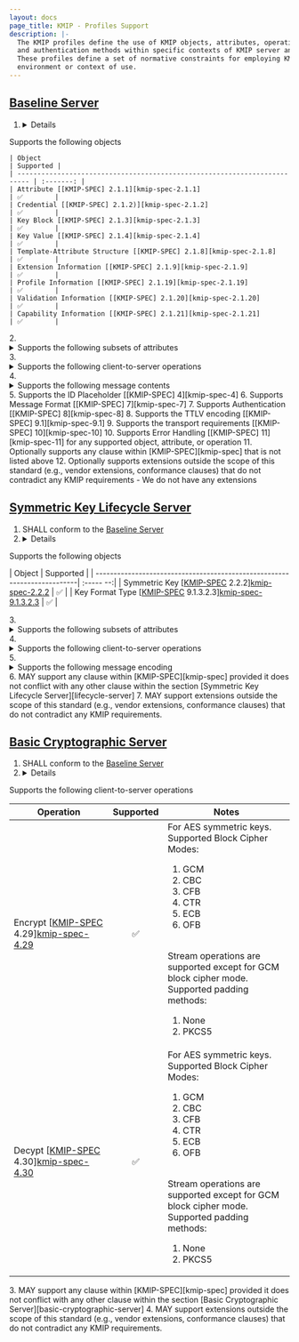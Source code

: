 ```yaml
---
layout: docs
page_title: KMIP - Profiles Support
description: |-
  The KMIP profiles define the use of KMIP objects, attributes, operations, message elements
  and authentication methods within specific contexts of KMIP server and client interaction.
  These profiles define a set of normative constraints for employing KMIP within a particular
  environment or context of use.
---
```


## [Baseline Server][baseline-server]
1. <details>
  <summary>Supports the following objects</summary>

    | Object                                                                    | Supported |
    | ------------------------------------------------------------------------- | :-------: |
    | Attribute [[KMIP-SPEC] 2.1.1][kmip-spec-2.1.1]                            | ✅        |
    | Credential [[KMIP-SPEC] 2.1.2)][kmip-spec-2.1.2]                          | ✅        |
    | Key Block [[KMIP-SPEC] 2.1.3][kmip-spec-2.1.3]                            | ✅        |
    | Key Value [[KMIP-SPEC] 2.1.4][kmip-spec-2.1.4]                            | ✅        |
    | Template-Attribute Structure [[KMIP-SPEC] 2.1.8][kmip-spec-2.1.8]         | ✅        |
    | Extension Information [[KMIP-SPEC] 2.1.9][kmip-spec-2.1.9]                | ✅        |
    | Profile Information [[KMIP-SPEC] 2.1.19][kmip-spec-2.1.19]                | ✅        |
    | Validation Information [[KMIP-SPEC] 2.1.20][kmip-spec-2.1.20]             | ✅        |
    | Capability Information [[KMIP-SPEC] 2.1.21][kmip-spec-2.1.21]             | ✅        |

  </details>
  2. <details>
    <summary>Supports the following subsets of attributes</summary>

    | Attribute                                                                | Supported | Notes  |
    | -------------------------------------------------------------------------| :-------: | :----: |
    | Unique Identifier [[KMIP-SPEC] 3.1][kmip-spec-3.1]                       | ✅        |        |
    | Name [[KMIP-SPEC] 3.2][kmip-spec-3.2]                                    | ✅        |        |
    | Object Type [[KMIP-SPEC] 3.3][kmip-spec-3.3]                             | ✅        |        |
    | Cryptographic Algorithm [[KMIP-SPEC] 3.4][kmip-spec-3.4]                 | ✅        |        |
    | Cryptographic Length [[KMIP-SPEC] 3.5][kmip-spec-3.5]                    | ✅        |        |
    | Cryptographic Parameters [[KMIP-SPEC] 3.6][kmip-spec-3.6]                | ✅        |        |
    | Digest [[KMIP-SPEC] 3.17][kmip-spec-3.17]                                | ✅        |        |
    | Cryptographic Usage Mask [[KMIP-SPEC] 3.19][kmip-spec-3.19]              | ✅        |        |
    | State [[KMIP-SPEC] 3.22][kmip-spec-3.22]                                 | ✅        |        |
    | Initial Date [[KMIP-SPEC] 3.23][kmip-spec-3.23]                          | ✅        |        |
    | Process Start Date [[KMIP-SPEC] 3.25][kmip-spec-3.25]                    | ✅        | Supported from vault version 1.11 |
    | Protect Stop Date [[KMIP-SPEC] 3.26][kmip-spec-3.26]                     | ✅        | Supported from vault version 1.11 |
    | Activation Date [[KMIP-SPEC] 3.24][kmip-spec-3.24]                       | ✅        |        |
    | Deactivation Date [[KMIP-SPEC] 3.27][kmip-spec-3.27]                     | ✅        |        |
    | Compromise Occurrence Date [[KMIP-SPEC] 3.29][kmip-spec-3.29]            | ✅        |        |
    | Compromise Date [[KMIP-SPEC] 3.30][kmip-spec-3.30]                       | ✅        |        |
    | Revocation Reason [[KMIP-SPEC] 3.31][kmip-spec-3.31]                     | ✅        |        |
    | Object Group [[KMIP-SPEC] 3.33][kmip-spec-3.33]                          | ✅        |        |
    | Fresh [[KMIP-SPEC] 3.34][kmip-spec-3.34]                                 | ✅        |        |
    | Link [[KMIP-SPEC] 3.35][kmip-spec-3.35]                                  | ✅        |        |
    | Last Change Date [[KMIP-SPEC] 3.38][kmip-spec-3.38]                      | ✅        |        |
    | Alternative Name [[KMIP-SPEC] 3.40][kmip-spec-3.40]                      | ✅        | Supported from vault version 1.12 |
    | Key Value Present [[KMIP-SPEC] 3.41][kmip-spec-3.41]                     | ✅        | Supported from vault version 1.12 |
    | Key Value Location [[KMIP-SPEC] 3.42][kmip-spec-3.42]                    | 🔴        |        |
    | Original Creation Date [[KMIP-SPEC] 3.43][kmip-spec-3.43]                | ✅        |        |
    | Random Number Generator [[KMIP-SPEC] 3.44][kmip-spec-3.44]               | ✅        |        |
    | Description [[KMIP-SPEC] 3.46][kmip-spec-3.46]                           | ✅        |        |
    | Comment [[KMIP-SPEC] 3.47][kmip-spec-3.47]                               | ✅        |        |
    | Sensitive [[KMIP-SPEC] 3.48][kmip-spec-3.48]                             | ✅        |        |
    | Always Sensitive [[KMIP-SPEC] 3.49][kmip-spec-3.49]                      | ✅        |        |
    | Extractable [[KMIP-SPEC] 3.50][kmip-spec-3.50]                           | ✅        |        |
    | Never Extractable [[KMIP-SPEC] 3.51][kmip-spec-3.51]                     | ✅        |        |

  </details>
  3. <details>
    <summary>Supports the following client-to-server operations</summary>

    | Operation                                               | Supported | Notes |
    | --------------------------------------------------------| :--------:|:-----:|
    | Locate [[KMIP-SPEC] 4.9][kmip-spec-4.9]                 | ✅        | Vault version 1.11 supports attributes Activation Date, Application Specific Information, Cryptographic Algorithm, Cryptographic Length, Name, Object Type, Original Creation Date, and State. <br/> Vault version 1.12 supports all profile attributes except for Key Value Location.      |
    | Check [[KMIP-SPEC] 4.10][kmip-spec-4.10]                | 🔴        |        |
    | Get [[KMIP-SPEC] 4.11][kmip-spec-4.11]                  | ✅        |        |
    | Get Attributes [[KMIP-SPEC] 4.12][kmip-spec-4.12]       | ✅        |        |
    | Get Attribute List [[KMIP-SPEC] 4.13][kmip-spec-4.13]   | ✅        |        |
    | Add Attribute [[KMIP-SPEC] 4.14][kmip-spec-4.14]        | ✅        |        |
    | Modify Attribute [[KMIP-SPEC] 4.15][kmip-spec-4.15]     | ✅        | Supported from vault version 1.12 |
    | Delete Attribute [[KMIP-SPEC] 4.16][kmip-spec-4.16]     | ✅        | Supported from vault version 1.12 |
    | Activate [[KMIP-SPEC] 4.19][kmip-spec-4.19]             | ✅        |        |
    | Revoke [[KMIP-SPEC] 4.20][kmip-spec-4.20]               | ✅        |        |
    | Destroy [[KMIP-SPEC] 4.21][kmip-spec-4.21]              | ✅        |        |
    | Query [[KMIP-SPEC] 4.25][kmip-spec-4.25]                | ✅        | Supported from vault version 1.11 |
    | Discover Versions [[KMIP-SPEC] 4.26][kmip-spec-4.26]    | ✅        |        |

  </details>
  4. <details>
    <summary>Supports the following message contents</summary>

    | Message Content                                                    | Supported |
    | -------------------------------------------------------------------| :--------:|
    | Protocol Version [[KMIP-SPEC] 6.1][kmip-spec-6.1]                  | ✅        |
    | Operation [[KMIP-SPEC] 6.2][kmip-spec-6.2]                         | ✅        |
    | Maximum Response Size [[KMIP-SPEC] 6.3][kmip-spec-6.3]             | ✅        |
    | Unique Batch Item ID [[KMIP-SPEC] 6.4][kmip-spec-6.4]              | ✅        |
    | Time Stamp [[KMIP-SPEC] 6.5][kmip-spec-6.5]                        | ✅        |
    | Asynchronous Indicator [[KMIP-SPEC] 6.7][kmip-spec-6.7]            | ✅        |
    | Result Status [[KMIP-SPEC] 6.9][kmip-spec-6.9]                     | ✅        |
    | Result Reason [[KMIP-SPEC] 6.10][kmip-spec-6.10]                   | ✅        |
    | Batch Order Option [[KMIP-SPEC] 6.12][kmip-spec-6.12]              | ✅        |
    | Batch Error Continuation Option [[KMIP-SPEC] 6.13][kmip-spec-6.13] | ✅        |
    | Batch Count [[KMIP-SPEC] 6.14][kmip-spec-6.14]                     | ✅        |
    | Batch Item [[KMIP-SPEC] 6.15][kmip-spec-6.15]                      | ✅        |
    | Attestation Capable Indicator [[KMIP-SPEC] 6.17][kmip-spec-6.17]   | ✅        |
    | Client Correlation Value [[KMIP-SPEC] 6.18][kmip-spec-6.18]        | ✅        |
    | Server Correlation Value [[KMIP-SPEC] 6.19][kmip-spec-6.19]        | ✅        |
    | Message Extension [[KMIP-SPEC] 6.16][kmip-spec-6.16]               | ✅        |

  </details>
  5. Supports the ID Placeholder [[KMIP-SPEC] 4][kmip-spec-4]
  6. Supports Message Format [[KMIP-SPEC] 7][kmip-spec-7]
  7. Supports Authentication [[KMIP-SPEC] 8][kmip-spec-8]
  8. Supports the TTLV encoding [[KMIP-SPEC] 9.1][kmip-spec-9.1]
  9. Supports the transport requirements [[KMIP-SPEC] 10][kmip-spec-10]
  10. Supports Error Handling [[KMIP-SPEC] 11][kmip-spec-11] for any supported object, attribute, or operation
  11. Optionally supports any clause within [KMIP-SPEC][kmip-spec] that is not listed above
  12. Optionally supports extensions outside the scope of this standard (e.g., vendor extensions, conformance clauses) that do not contradict any KMIP requirements - We do not have any extensions

## [Symmetric Key Lifecycle Server][lifecycle-server]

  1. SHALL conform to the [Baseline Server][baseline-server]
  2. <details>
  <summary>Supports the following objects</summary>

  | Object                                                                   | Supported |
  | -------------------------------------------------------------------------| :----- --:|
  | Symmetric Key [[KMIP-SPEC] 2.2.2][kmip-spec-2.2.2]                       | ✅        |
  | Key Format Type [[KMIP-SPEC] 9.1.3.2.3][kmip-spec-9.1.3.2.3]             | ✅        |

  </details>
  3. <details>
  <summary>Supports the following subsets of attributes</summary>

  | Attribute                                                                | Supported | Notes |
  | -------------------------------------------------------------------------| :-------: | :---: |
  | Cryptographic Algorithm [[KMIP-SPEC] 3.4][kmip-spec-3.4]                 | ✅        |       |
  | Object Type [[KMIP-SPEC] 3.3][kmip-spec-3.3]                             | ✅        |       |
  | Process Start Date [[KMIP-SPEC] 3.25][kmip-spec-3.25]                    | ✅        | Supported from vault version 1.11 |
  | Protect Stop Date [[KMIP-SPEC] 3.26][kmip-spec-3.26]                     | ✅        | Supported from vault version 1.11 |

  </details>
  4. <details>
  <summary>Supports the following client-to-server operations</summary>

  | Operation                                               | Supported |
  | --------------------------------------------------------| :--------:|
  | Create [[KMIP-SPEC] 4.1][kmip-spec-4.1]                 | ✅        |

  </details>
  5. <details>
  <summary>Supports the following message encoding</summary>

  | Message Encoding                                                                     | Supported | Notes |
  | -------------------------------------------------------------------------------------| :--------:|:-----:|
  | Cryptographic Algorithm [[KMIP-SPEC] 9.1.3.2.13][kmip-spec-9.1.3.2.13] with values:  |           |       |
  | i. 3DES                                                                              | 🟠        | While the Create and Register handlers do not verify the algorithm, they only accept keys of lengths of 128, 192 or 256. This means 3DES keys cannot be created as the key sizes for it are 112 and 168. After discussion with the Cryptosec team, it was decided that we don’t want to support 3DES due to its weaknesses.|
  | ii. AES                                                                              | ✅        |        |
  | Object Type [[KMIP-SPEC] 9.1.3.2.12][kmip-spec-9.1.3.2.12]with value:                |           |        |
  | i. Symmetric Key                                                                     | ✅        |        |
  | Key Format Type [[KMIP-SPEC] 9.1.3.2.3][kmip-spec-9.1.3.2.3] with value:             |           |        |
  | i. Raw                                                                               | ✅        |        |
  | ii. Transparent Symmetric Key                                                        |   🟠      | We don’t support Transparent Symmetric Key. However, only the Raw format is used in the mandatory and optional profile test cases. |
  </details>
  6. MAY support any clause within [KMIP-SPEC][kmip-spec] provided it does not conflict with any other clause within the section [Symmetric Key Lifecycle Server][lifecycle-server]
  7. MAY support extensions outside the scope of this standard (e.g., vendor extensions, conformance clauses) that do not contradict any KMIP requirements.

## [Basic Cryptographic Server][basic-cryptographic-server]

  1. SHALL conform to the [Baseline Server][baseline-server]
  2. <details>
  <summary>Supports the following client-to-server operations</summary>

  | Operation                                               | Supported | Notes     |
  | --------------------------------------------------------| :--------:| --------|
  | Encrypt [[KMIP-SPEC] 4.29][kmip-spec-4.29]              | ✅        | For AES symmetric keys.<br/>Supported Block Cipher Modes: <br/> <ol> <li> GCM </li> <li> CBC </li> <li> CFB </li> <li> CTR </li> <li> ECB </li> <li> OFB </li> </ol> <br/> Stream operations are supported except for GCM block cipher mode. <br/> Supported padding methods: <br/> <ol> <li> None </li> <li> PKCS5 </li> </ol>  |
  | Decypt [[KMIP-SPEC] 4.30][kmip-spec-4.30]               | ✅        | For AES symmetric keys.<br/>Supported Block Cipher Modes: <br/> <ol> <li> GCM </li> <li> CBC </li> <li> CFB </li> <li> CTR </li> <li> ECB </li> <li> OFB </li> </ol> <br/> Stream operations are supported except for GCM block cipher mode. <br/> Supported padding methods: <br/> <ol> <li> None </li> <li> PKCS5 </li> </ol>  |

  </details>
  3. MAY support any clause within [KMIP-SPEC][kmip-spec] provided it does not conflict with any other clause within the section [Basic Cryptographic Server][basic-cryptographic-server]
  4. MAY support extensions outside the scope of this standard (e.g., vendor extensions, conformance clauses) that do not contradict any KMIP requirements.


  [kmip-spec-2.1.1]: https://docs.oasis-open.org/kmip/spec/v1.4/errata01/os/kmip-spec-v1.4-errata01-os-redlined.html#_Toc490660735
  [kmip-spec-2.1.2]: https://docs.oasis-open.org/kmip/spec/v1.4/errata01/os/kmip-spec-v1.4-errata01-os-redlined.html#_Toc490660736
  [kmip-spec-2.1.3]: https://docs.oasis-open.org/kmip/spec/v1.4/errata01/os/kmip-spec-v1.4-errata01-os-redlined.html#_Toc490660737
  [kmip-spec-2.1.4]: https://docs.oasis-open.org/kmip/spec/v1.4/errata01/os/kmip-spec-v1.4-errata01-os-redlined.html#_Toc490660738
  [kmip-spec-2.1.8]: https://docs.oasis-open.org/kmip/spec/v1.4/errata01/os/kmip-spec-v1.4-errata01-os-redlined.html#_Toc490660757
  [kmip-spec-2.1.9]: https://docs.oasis-open.org/kmip/spec/v1.4/errata01/os/kmip-spec-v1.4-errata01-os-redlined.html#_Toc490660758
  [kmip-spec-2.1.19]: https://docs.oasis-open.org/kmip/spec/v1.4/errata01/os/kmip-spec-v1.4-errata01-os-redlined.html#_Toc490660768
  [kmip-spec-2.1.20]: https://docs.oasis-open.org/kmip/spec/v1.4/errata01/os/kmip-spec-v1.4-errata01-os-redlined.html#_Toc490660769
  [kmip-spec-2.1.21]: https://docs.oasis-open.org/kmip/spec/v1.4/errata01/os/kmip-spec-v1.4-errata01-os-redlined.html#_Toc490660770
  [kmip-spec-3.1]: https://docs.oasis-open.org/kmip/spec/v1.4/errata01/os/kmip-spec-v1.4-errata01-os-redlined.html#_Toc490660784
  [kmip-spec-3.2]: https://docs.oasis-open.org/kmip/spec/v1.4/errata01/os/kmip-spec-v1.4-errata01-os-redlined.html#_Toc490660785
  [kmip-spec-3.3]: https://docs.oasis-open.org/kmip/spec/v1.4/errata01/os/kmip-spec-v1.4-errata01-os-redlined.html#_Toc490660786
  [kmip-spec-3.4]: https://docs.oasis-open.org/kmip/spec/v1.4/errata01/os/kmip-spec-v1.4-errata01-os-redlined.html#_Toc490660787
  [kmip-spec-3.5]: https://docs.oasis-open.org/kmip/spec/v1.4/errata01/os/kmip-spec-v1.4-errata01-os-redlined.html#_Toc490660788
  [kmip-spec-3.6]: https://docs.oasis-open.org/kmip/spec/v1.4/errata01/os/kmip-spec-v1.4-errata01-os-redlined.html#_Toc490660789
  [kmip-spec-3.17]: https://docs.oasis-open.org/kmip/spec/v1.4/errata01/os/kmip-spec-v1.4-errata01-os-redlined.html#_Toc490660800
  [kmip-spec-3.19]: https://docs.oasis-open.org/kmip/spec/v1.4/errata01/os/kmip-spec-v1.4-errata01-os-redlined.html#_Toc490660807
  [kmip-spec-3.22]: https://docs.oasis-open.org/kmip/spec/v1.4/errata01/os/kmip-spec-v1.4-errata01-os-redlined.html#_Toc490660810
  [kmip-spec-3.23]: https://docs.oasis-open.org/kmip/spec/v1.4/errata01/os/kmip-spec-v1.4-errata01-os-redlined.html#_Toc490660811
  [kmip-spec-3.25]: https://docs.oasis-open.org/kmip/spec/v1.4/errata01/os/kmip-spec-v1.4-errata01-os-redlined.html#_Toc490660813
  [kmip-spec-3.26]: https://docs.oasis-open.org/kmip/spec/v1.4/errata01/os/kmip-spec-v1.4-errata01-os-redlined.html#_Toc490660814
  [kmip-spec-3.24]: https://docs.oasis-open.org/kmip/spec/v1.4/errata01/os/kmip-spec-v1.4-errata01-os-redlined.html#_Toc490660812
  [kmip-spec-3.27]: https://docs.oasis-open.org/kmip/spec/v1.4/errata01/os/kmip-spec-v1.4-errata01-os-redlined.html#_Toc490660815
  [kmip-spec-3.29]: https://docs.oasis-open.org/kmip/spec/v1.4/errata01/os/kmip-spec-v1.4-errata01-os-redlined.html#_Toc490660817
  [kmip-spec-3.30]: https://docs.oasis-open.org/kmip/spec/v1.4/errata01/os/kmip-spec-v1.4-errata01-os-redlined.html#_Toc490660818
  [kmip-spec-3.31]: https://docs.oasis-open.org/kmip/spec/v1.4/errata01/os/kmip-spec-v1.4-errata01-os-redlined.html#_Toc490660819
  [kmip-spec-3.33]: https://docs.oasis-open.org/kmip/spec/v1.4/errata01/os/kmip-spec-v1.4-errata01-os-redlined.html#_Toc490660821
  [kmip-spec-3.34]: https://docs.oasis-open.org/kmip/spec/v1.4/errata01/os/kmip-spec-v1.4-errata01-os-redlined.html#_Toc490660822
  [kmip-spec-3.35]: https://docs.oasis-open.org/kmip/spec/v1.4/errata01/os/kmip-spec-v1.4-errata01-os-redlined.html#_Toc490660823
  [kmip-spec-3.38]: https://docs.oasis-open.org/kmip/spec/v1.4/errata01/os/kmip-spec-v1.4-errata01-os-redlined.html#_Toc490660826
  [kmip-spec-3.40]: https://docs.oasis-open.org/kmip/spec/v1.4/errata01/os/kmip-spec-v1.4-errata01-os-redlined.html#_Toc490660828
  [kmip-spec-3.41]: https://docs.oasis-open.org/kmip/spec/v1.4/errata01/os/kmip-spec-v1.4-errata01-os-redlined.html#_Toc490660829
  [kmip-spec-3.42]: https://docs.oasis-open.org/kmip/spec/v1.4/errata01/os/kmip-spec-v1.4-errata01-os-redlined.html#_Toc490660830
  [kmip-spec-3.43]: https://docs.oasis-open.org/kmip/spec/v1.4/errata01/os/kmip-spec-v1.4-errata01-os-redlined.html#_Toc490660831
  [kmip-spec-3.44]: https://docs.oasis-open.org/kmip/spec/v1.4/errata01/os/kmip-spec-v1.4-errata01-os-redlined.html#_Toc490660832
  [kmip-spec-3.46]: https://docs.oasis-open.org/kmip/spec/v1.4/errata01/os/kmip-spec-v1.4-errata01-os-redlined.html#_Toc490660834
  [kmip-spec-3.47]: https://docs.oasis-open.org/kmip/spec/v1.4/errata01/os/kmip-spec-v1.4-errata01-os-redlined.html#_Toc490660835
  [kmip-spec-3.48]: https://docs.oasis-open.org/kmip/spec/v1.4/errata01/os/kmip-spec-v1.4-errata01-os-redlined.html#_Toc490660836
  [kmip-spec-3.49]: https://docs.oasis-open.org/kmip/spec/v1.4/errata01/os/kmip-spec-v1.4-errata01-os-redlined.html#_Toc490660837
  [kmip-spec-3.50]: https://docs.oasis-open.org/kmip/spec/v1.4/errata01/os/kmip-spec-v1.4-errata01-os-redlined.html#_Toc490660838
  [kmip-spec-3.51]: https://docs.oasis-open.org/kmip/spec/v1.4/errata01/os/kmip-spec-v1.4-errata01-os-redlined.html#_Toc490660839
  [kmip-spec-4.9]: https://docs.oasis-open.org/kmip/spec/v1.4/errata01/os/kmip-spec-v1.4-errata01-os-redlined.html#_Toc490660849
  [kmip-spec-4.10]: https://docs.oasis-open.org/kmip/spec/v1.4/errata01/os/kmip-spec-v1.4-errata01-os-redlined.html#_Toc490660850
  [kmip-spec-4.11]: https://docs.oasis-open.org/kmip/spec/v1.4/errata01/os/kmip-spec-v1.4-errata01-os-redlined.html#_Toc490660851
  [kmip-spec-4.12]: https://docs.oasis-open.org/kmip/spec/v1.4/errata01/os/kmip-spec-v1.4-errata01-os-redlined.html#_Toc490660852
  [kmip-spec-4.13]: https://docs.oasis-open.org/kmip/spec/v1.4/errata01/os/kmip-spec-v1.4-errata01-os-redlined.html#_Toc490660853
  [kmip-spec-4.14]: https://docs.oasis-open.org/kmip/spec/v1.4/errata01/os/kmip-spec-v1.4-errata01-os-redlined.html#_Toc490660854
  [kmip-spec-4.15]: https://docs.oasis-open.org/kmip/spec/v1.4/errata01/os/kmip-spec-v1.4-errata01-os-redlined.html#_Toc490660855
  [kmip-spec-4.16]: https://docs.oasis-open.org/kmip/spec/v1.4/errata01/os/kmip-spec-v1.4-errata01-os-redlined.html#_Toc490660856
  [kmip-spec-4.19]: https://docs.oasis-open.org/kmip/spec/v1.4/errata01/os/kmip-spec-v1.4-errata01-os-redlined.html#_Toc490660859
  [kmip-spec-4.20]: https://docs.oasis-open.org/kmip/spec/v1.4/errata01/os/kmip-spec-v1.4-errata01-os-redlined.html#_Toc490660860
  [kmip-spec-4.21]: https://docs.oasis-open.org/kmip/spec/v1.4/errata01/os/kmip-spec-v1.4-errata01-os-redlined.html#_Toc490660861
  [kmip-spec-4.25]: https://docs.oasis-open.org/kmip/spec/v1.4/errata01/os/kmip-spec-v1.4-errata01-os-redlined.html#_Toc490660865
  [kmip-spec-4.26]: https://docs.oasis-open.org/kmip/spec/v1.4/errata01/os/kmip-spec-v1.4-errata01-os-redlined.html#_Toc490660866
  [kmip-spec-6.1]: https://docs.oasis-open.org/kmip/spec/v1.4/errata01/os/kmip-spec-v1.4-errata01-os-redlined.html#_Toc490660887
  [kmip-spec-6.2]: https://docs.oasis-open.org/kmip/spec/v1.4/errata01/os/kmip-spec-v1.4-errata01-os-redlined.html#_Toc490660888
  [kmip-spec-6.3]: https://docs.oasis-open.org/kmip/spec/v1.4/errata01/os/kmip-spec-v1.4-errata01-os-redlined.html#_Toc490660889
  [kmip-spec-6.4]: https://docs.oasis-open.org/kmip/spec/v1.4/errata01/os/kmip-spec-v1.4-errata01-os-redlined.html#_Toc490660890
  [kmip-spec-6.5]: https://docs.oasis-open.org/kmip/spec/v1.4/errata01/os/kmip-spec-v1.4-errata01-os-redlined.html#_Toc490660891
  [kmip-spec-6.7]: https://docs.oasis-open.org/kmip/spec/v1.4/errata01/os/kmip-spec-v1.4-errata01-os-redlined.html#_Toc490660893
  [kmip-spec-6.9]: https://docs.oasis-open.org/kmip/spec/v1.4/errata01/os/kmip-spec-v1.4-errata01-os-redlined.html#_Toc490660895
  [kmip-spec-6.10]: https://docs.oasis-open.org/kmip/spec/v1.4/errata01/os/kmip-spec-v1.4-errata01-os-redlined.html#_Toc490660896
  [kmip-spec-6.12]: https://docs.oasis-open.org/kmip/spec/v1.4/errata01/os/kmip-spec-v1.4-errata01-os-redlined.html#_Toc490660898
  [kmip-spec-6.13]: https://docs.oasis-open.org/kmip/spec/v1.4/errata01/os/kmip-spec-v1.4-errata01-os-redlined.html#_Toc490660899
  [kmip-spec-6.14]: https://docs.oasis-open.org/kmip/spec/v1.4/errata01/os/kmip-spec-v1.4-errata01-os-redlined.html#_Toc490660900
  [kmip-spec-6.15]: https://docs.oasis-open.org/kmip/spec/v1.4/errata01/os/kmip-spec-v1.4-errata01-os-redlined.html#_Toc490660901
  [kmip-spec-6.17]: https://docs.oasis-open.org/kmip/spec/v1.4/errata01/os/kmip-spec-v1.4-errata01-os-redlined.html#_Toc490660903
  [kmip-spec-6.18]: https://docs.oasis-open.org/kmip/spec/v1.4/errata01/os/kmip-spec-v1.4-errata01-os-redlined.html#_Toc490660904
  [kmip-spec-6.19]: https://docs.oasis-open.org/kmip/spec/v1.4/errata01/os/kmip-spec-v1.4-errata01-os-redlined.html#_Toc490660905
  [kmip-spec-6.16]: https://docs.oasis-open.org/kmip/spec/v1.4/errata01/os/kmip-spec-v1.4-errata01-os-redlined.html#_Toc490660902
  [kmip-spec-4]: https://docs.oasis-open.org/kmip/spec/v1.4/errata01/os/kmip-spec-v1.4-errata01-os-redlined.html#_Toc490660840
  [kmip-spec-7]: https://docs.oasis-open.org/kmip/spec/v1.4/errata01/os/kmip-spec-v1.4-errata01-os-redlined.html#_Toc490660906
  [kmip-spec-8]: https://docs.oasis-open.org/kmip/spec/v1.4/errata01/os/kmip-spec-v1.4-errata01-os-redlined.html#_Toc490660909
  [kmip-spec-9.1]: https://docs.oasis-open.org/kmip/spec/v1.4/errata01/os/kmip-spec-v1.4-errata01-os-redlined.html#_Toc490660911
  [kmip-spec-10]: https://docs.oasis-open.org/kmip/spec/v1.4/errata01/os/kmip-spec-v1.4-errata01-os-redlined.html#_Toc490660973
  [kmip-spec-11]: https://docs.oasis-open.org/kmip/spec/v1.4/errata01/os/kmip-spec-v1.4-errata01-os-redlined.html#_Toc490660974
  [kmip-spec]: https://docs.oasis-open.org/kmip/spec/v1.4/errata01/os/kmip-spec-v1.4-errata01-os-redlined.html
  [kmip-spec-2.2.2]: https://docs.oasis-open.org/kmip/spec/v1.4/errata01/os/kmip-spec-v1.4-errata01-os-redlined.html#_Toc490660775
  [kmip-spec-9.1.3.2.3]: https://docs.oasis-open.org/kmip/spec/v1.4/errata01/os/kmip-spec-v1.4-errata01-os-redlined.html#_Toc490660923
  [kmip-spec-4.1]: https://docs.oasis-open.org/kmip/spec/v1.4/errata01/os/kmip-spec-v1.4-errata01-os-redlined.html#_Toc490660841
  [kmip-spec-9.1.3.2.13]: https://docs.oasis-open.org/kmip/spec/v1.4/errata01/os/kmip-spec-v1.4-errata01-os-redlined.html#_Toc490660933
  [kmip-spec-9.1.3.2.12]: https://docs.oasis-open.org/kmip/spec/v1.4/errata01/os/kmip-spec-v1.4-errata01-os-redlined.html#_Toc490660932
  [kmip-spec-4.29]: https://docs.oasis-open.org/kmip/spec/v1.4/errata01/os/kmip-spec-v1.4-errata01-os-redlined.html#_Toc490660869
  [kmip-spec-4.30]: https://docs.oasis-open.org/kmip/spec/v1.4/errata01/os/kmip-spec-v1.4-errata01-os-redlined.html#_Toc490660870
  [baseline-server]: http://docs.oasis-open.org/kmip/profiles/v1.4/os/kmip-profiles-v1.4-os.html#_Toc491431430
  [lifecycle-server]: http://docs.oasis-open.org/kmip/profiles/v1.4/os/kmip-profiles-v1.4-os.html#_Toc491431487
  [basic-cryptographic-server]: http://docs.oasis-open.org/kmip/profiles/v1.4/os/kmip-profiles-v1.4-os.html#_Toc491431527

